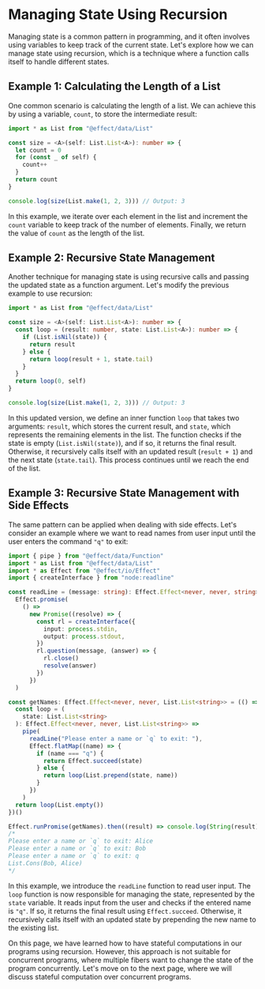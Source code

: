 # Managing State Using Recursion

Managing state is a common pattern in programming, and it often involves using variables to keep track of the current state. Let's explore how we can manage state using recursion, which is a technique where a function calls itself to handle different states.

## Example 1: Calculating the Length of a List

One common scenario is calculating the length of a list. We can achieve this by using a variable, `count`, to store the intermediate result:

```ts
import * as List from "@effect/data/List"

const size = <A>(self: List.List<A>): number => {
  let count = 0
  for (const _ of self) {
    count++
  }
  return count
}

console.log(size(List.make(1, 2, 3))) // Output: 3
```

In this example, we iterate over each element in the list and increment the `count` variable to keep track of the number of elements. Finally, we return the value of `count` as the length of the list.

## Example 2: Recursive State Management

Another technique for managing state is using recursive calls and passing the updated state as a function argument. Let's modify the previous example to use recursion:

```ts
import * as List from "@effect/data/List"

const size = <A>(self: List.List<A>): number => {
  const loop = (result: number, state: List.List<A>): number => {
    if (List.isNil(state)) {
      return result
    } else {
      return loop(result + 1, state.tail)
    }
  }
  return loop(0, self)
}

console.log(size(List.make(1, 2, 3))) // Output: 3
```

In this updated version, we define an inner function `loop` that takes two arguments: `result`, which stores the current result, and `state`, which represents the remaining elements in the list. The function checks if the state is empty (`List.isNil(state)`), and if so, it returns the final result. Otherwise, it recursively calls itself with an updated result (`result + 1`) and the next state (`state.tail`). This process continues until we reach the end of the list.

## Example 3: Recursive State Management with Side Effects

The same pattern can be applied when dealing with side effects. Let's consider an example where we want to read names from user input until the user enters the command `"q"` to exit:

```ts
import { pipe } from "@effect/data/Function"
import * as List from "@effect/data/List"
import * as Effect from "@effect/io/Effect"
import { createInterface } from "node:readline"

const readLine = (message: string): Effect.Effect<never, never, string> =>
  Effect.promise(
    () =>
      new Promise((resolve) => {
        const rl = createInterface({
          input: process.stdin,
          output: process.stdout,
        })
        rl.question(message, (answer) => {
          rl.close()
          resolve(answer)
        })
      })
  )

const getNames: Effect.Effect<never, never, List.List<string>> = (() => {
  const loop = (
    state: List.List<string>
  ): Effect.Effect<never, never, List.List<string>> =>
    pipe(
      readLine("Please enter a name or `q` to exit: "),
      Effect.flatMap((name) => {
        if (name === "q") {
          return Effect.succeed(state)
        } else {
          return loop(List.prepend(state, name))
        }
      })
    )
  return loop(List.empty())
})()

Effect.runPromise(getNames).then((result) => console.log(String(result)))
/*
Please enter a name or `q` to exit: Alice
Please enter a name or `q` to exit: Bob
Please enter a name or `q` to exit: q
List.Cons(Bob, Alice)
*/
```

In this example, we introduce the `readLine` function to read user input. The `loop` function is now responsible for managing the state, represented by the `state` variable. It reads input from the user and checks if the entered name is `"q"`. If so, it returns the final result using `Effect.succeed`. Otherwise, it recursively calls itself with an updated state by prepending the new name to the existing list.

On this page, we have learned how to have stateful computations in our programs using recursion. However, this approach is not suitable for concurrent programs, where multiple fibers want to change the state of the program concurrently. Let's move on to the next page, where we will discuss stateful computation over concurrent programs.

